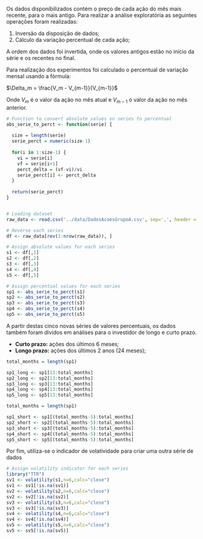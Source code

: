 Os dados disponibilizados contém o preço de cada ação do mês mais recente, para o mais antigo. Para realizar a análise exploratória as seguintes operações foram realizadas:

1. Inversão da disposição de dados;
2. Cálculo da variação percentual de cada ação; 

A ordem dos dados foi invertida, onde os valores antigos estão no início da série e os recentes no final.

Para realização dos experimentos foi calculado o percentual de variação mensal usando a fórmula:

$\Delta_m = \frac{V_m - V_{m-1}}{V_{m-1}}$

Onde $V_m$ é o valor da ação no mês atual e $V_{m-1}$ o valor da ação no mês anterior.

```r
# Function to convert absolute values on series to percentual
abs_serie_to_perct <- function(serie) {
  
  size = length(serie)
  serie_perct = numeric(size-1)
  
  for(i in 1:size-1) {
    vi = serie[i]
    vf = serie[i+1]
    perct_delta = (vf-vi)/vi
    serie_perct[i] <- perct_delta
  }
  
  return(serie_perct)
}


# Loading dataset
raw_data <- read.csv('../data/DadosAcoesGrupoA.csv', sep=',', header = FALSE)

# Reverse each series 
df <- raw_data[rev(1:nrow(raw_data)), ]

# Assign absolute values for each series
s1 <- df[,1]
s2 <- df[,2]
s3 <- df[,3]
s4 <- df[,4]
s5 <- df[,5]

# Assign percentual values for each series
sp1 <- abs_serie_to_perct(s1)
sp2 <- abs_serie_to_perct(s2)
sp3 <- abs_serie_to_perct(s3)
sp4 <- abs_serie_to_perct(s4)
sp5 <- abs_serie_to_perct(s5)

```

A partir destas cinco novas séries de valores percentuais, os dados também foram dividos em análises para o investidor de longo e curto prazo.

- **Curto prazo:** ações dos últimos 6 meses;
- **Longo prazo:** ações dos últimos 2 anos (24 meses);


```r

total_months = length(sp1)

sp1_long <- sp1[13:total_months]
sp2_long <- sp2[13:total_months]
sp3_long <- sp3[13:total_months]
sp4_long <- sp4[13:total_months]
sp5_long <- sp5[13:total_months]

```


```r

total_months = length(sp1)

sp1_short <- sp1[(total_months-5):total_months]
sp2_short <- sp2[(total_months-5):total_months]
sp3_short <- sp3[(total_months-5):total_months]
sp4_short <- sp4[(total_months-5):total_months]
sp5_short <- sp5[(total_months-5):total_months]
```

Por fim, utiliza-se o indicador de volatividade para criar uma outra série de dados

```r
# Assign volatility indicator for each series
library("TTR")
sv1 <- volatility(s1,n=6,calc="close")
sv1 <- sv1[!is.na(sv1)]
sv2 <- volatility(s2,n=6,calc="close")
sv2 <- sv2[!is.na(sv2)]
sv3 <- volatility(s3,n=6,calc="close")
sv3 <- sv3[!is.na(sv3)]
sv4 <- volatility(s4,n=6,calc="close")
sv4 <- sv4[!is.na(sv4)]
sv5 <- volatility(s5,n=6,calc="close")
sv5 <- sv5[!is.na(sv5)]
```